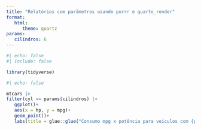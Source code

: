 ```yaml
---
title: "Relatórios com parâmetros usando purrr e quarto_render"
format: 
   html:
      theme: quartz
params:
   cilindros: 6
---
```

```r
#| echo: false
#| include: false

library(tidyverse)
```

```r
#| echo: false

mtcars |> 
filter(cyl == params$cilindros) |> 
   ggplot()+
   aes(x = hp, y = mpg)+
   geom_point()+
   labs(title = glue::glue("Consumo mpg x potência para veículos com {params$cilindros} cilindros"))

```
